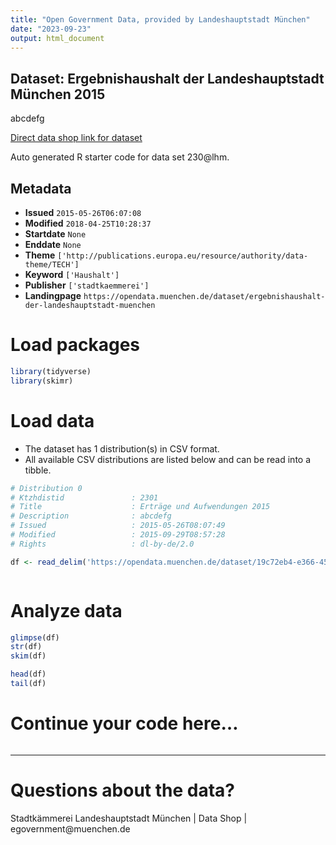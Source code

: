 ```yaml
---
title: "Open Government Data, provided by Landeshauptstadt München"
date: "2023-09-23"
output: html_document
---
```


## Dataset: Ergebnishaushalt der Landeshauptstadt München 2015

abcdefg

[Direct data shop link for dataset](https://opendata.muenchen.de/dataset/230@lhm)

Auto generated R starter code for data set 230@lhm.

## Metadata

- **Issued** `2015-05-26T06:07:08`
- **Modified** `2018-04-25T10:28:37`
- **Startdate** `None`
- **Enddate** `None`
- **Theme** `['http://publications.europa.eu/resource/authority/data-theme/TECH']`
- **Keyword** `['Haushalt']`
- **Publisher** `['stadtkaemmerei']`
- **Landingpage** `https://opendata.muenchen.de/dataset/ergebnishaushalt-der-landeshauptstadt-muenchen`


# Load packages

```r

library(tidyverse)
library(skimr)

```

# Load data

-   The dataset has 1 distribution(s) in CSV format.
-   All available CSV distributions are listed below and can be read into a tibble.

```r

# Distribution 0
# Ktzhdistid               : 2301
# Title                    : Erträge und Aufwendungen 2015
# Description              : abcdefg
# Issued                   : 2015-05-26T08:07:49
# Modified                 : 2015-09-29T08:57:28
# Rights                   : dl-by-de/2.0

df <- read_delim('https://opendata.muenchen.de/dataset/19c72eb4-e366-4500-8c82-55317528ab2a/resource/ebf70422-9f3e-40ca-bf52-c4cbe4c4225c/download/150929baumertragaufwandbearb.csv')



```

# Analyze data

```r

glimpse(df)
str(df)
skim(df)

head(df)
tail(df)

```

# Continue your code here...

```r

```

------------------------------------------------------------------------

# Questions about the data?

Stadtkämmerei Landeshauptstadt München | Data Shop | egovernment@muenchen.de
